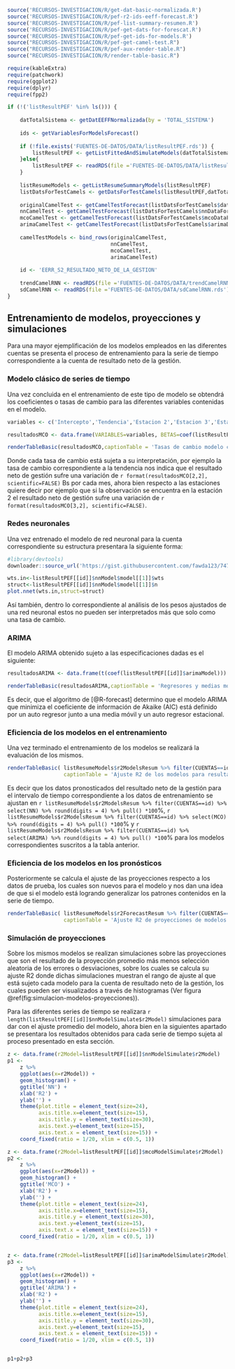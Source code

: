 
```r
source('RECURSOS-INVESTIGACION/R/get-dat-basic-normalizada.R')
source('RECURSOS-INVESTIGACION/R/pef-r2-ids-eeff-forecast.R')
source('RECURSOS-INVESTIGACION/R/pef-list-summary-resumen.R')
source('RECURSOS-INVESTIGACION/R/pef-get-dats-for-forescat.R')
source('RECURSOS-INVESTIGACION/R/pef-get-ids-for-models.R')
source("RECURSOS-INVESTIGACION/R/pef-get-camel-test.R")
source("RECURSOS-INVESTIGACION/R/pef-aux-render-table.R")
source("RECURSOS-INVESTIGACION/R/render-table-basic.R")

require(kableExtra)
require(patchwork)
require(ggplot2)
require(dplyr)
require(fpp2)

if (!('listResultPEF' %in% ls())) {
    
    datTotalSistema <- getDatEEFFNormalizada(by = 'TOTAL_SISTEMA')
    
    ids <- getVariablesForModelsForecast()
    
    if (!file.exists('FUENTES-DE-DATOS/DATA/listResultPEF.rds')) {
        listResultPEF <- getListFittedAndSimulateModels(datTotalSistema,ids)
    }else{
        listResultPEF <- readRDS(file ='FUENTES-DE-DATOS/DATA/listResultPEF.rds')
    }
    
    listResumeModels <- getListResumeSummaryModels(listResultPEF)
    listDatsForTestCamels <- getDatsForTestCamels(listResultPEF,datTotalSistema,12,TRUE)
    
    originalCamelTest <- getCamelTestForecast(listDatsForTestCamels$datCuentas)
    nnCamelTest <- getCamelTestForecast(listDatsForTestCamels$nnDataForecastCuentas)
    mcoCamelTest <- getCamelTestForecast(listDatsForTestCamels$mcoDataForecastCuentas)
    arimaCamelTest <- getCamelTestForecast(listDatsForTestCamels$arimaDataForecastCuentas)
    
    camelTestModels <- bind_rows(originalCamelTest,
                                 nnCamelTest,
                                 mcoCamelTest,
                                 arimaCamelTest)
    
    id <- 'EERR_S2_RESULTADO_NETO_DE_LA_GESTION'
    
    trendCamelRNN <- readRDS(file ='FUENTES-DE-DATOS/DATA/trendCamelRNN.rds')
    sdCamelRNN <- readRDS(file ='FUENTES-DE-DATOS/DATA/sdCamelRNN.rds')
}

```

## Entrenamiento de modelos, proyecciones y simulaciones

Para una mayor ejemplificación de los modelos empleados en las diferentes cuentas se presenta el proceso de entrenamiento para la serie de tiempo correspondiente a la cuenta de resultado neto de la gestión.

### Modelo clásico de series de tiempo 

Una vez concluida en el entrenamiento de este tipo de modelo se obtendrá los coeficientes o tasas de cambio para las diferentes variables contenidas en el modelo.

```r
variables <- c('Intercepto','Tendencia','Estacion 2','Estacion 3','Estacion 4','Estacion 5','Estacion 6','Estacion 7','Estacion 8','Estacion 9','Estacion 10','Estacion 11','Estacion 12')

resultadosMCO <- data.frame(VARIABLES=variables, BETAS=coef(listResultPEF[[id]]$mcoModel), row.names = NULL)

```

\vspace*{15pt}
```r
renderTableBasic(resultadosMCO,captionTable = 'Tasas de cambio modelo clasico')
```

Donde cada tasa de cambio está sujeta a su interpretación, por ejemplo la tasa de cambio correspondiente a la tendencia nos indica que el resultado neto de gestión sufre una variación de `r format(resultadosMCO[2,2], scientific=FALSE)` Bs por cada mes, ahora bien respecto a las estaciones quiere decir por ejemplo que si la observación se encuentra en la estación 2 el resultado neto de gestión sufre una variación de `r format(resultadosMCO[3,2], scientific=FALSE)`.

### Redes neuronales

Una vez entrenado el modelo de red neuronal para la cuenta correspondiente su estructura presentara la siguiente forma:

```{=latex}
\begin{figure}[h!]
```

```r
#library(devtools)
downloader::source_url('https://gist.githubusercontent.com/fawda123/7471137/raw/466c1474d0a505ff044412703516c34f1a4684a5/nnet_plot_update.r',prompt = F)

wts.in<-listResultPEF[[id]]$nnModel$model[[1]]$wts
struct<-listResultPEF[[id]]$nnModel$model[[1]]$n
plot.nnet(wts.in,struct=struct)
```

```{=latex}
\floatfoot{Fuente: Elaboración propia.}
\end{figure}
```

Así también, dentro lo correspondiente al análisis de los pesos ajustados de una red neuronal estos no pueden ser interpretados más que solo como una tasa de cambio.

\newpage
### ARIMA

El modelo ARIMA obtenido sujeto a las especificaciones dadas es el siguiente:

```r
resultadosARIMA <- data.frame(t(coef(listResultPEF[[id]]$arimaModel)))
```

\vspace*{15pt}
```r
renderTableBasic(resultadosARIMA,captionTable = 'Regresores y medias moviles del modeo ARIMA')
```

Es decir, que el algoritmo de [@R-forecast] determino que el modelo ARIMA que minimiza el coeficiente de información de Akaike (AIC) está definido por un auto regresor junto a una media móvil y un auto regresor estacional.

### Eficiencia de los modelos en el entrenamiento

Una vez terminado el entrenamiento de los modelos se realizará la evaluación de los mismos.

\vspace*{15pt}
```r
renderTableBasic( listResumeModels$r2ModelsResum %>% filter(CUENTAS==id) %>% transformTableAuxPef, 
                  captionTable = 'Ajuste R2 de los modelos para resultado neto de la gestion')
```

Es decir que los datos pronosticados del resultado neto de la gestión para el intervalo de tiempo correspondiente a los datos de entrenamiento se ajustan en `r listResumeModels$r2ModelsResum %>% filter(CUENTAS==id) %>% select(NN) %>% round(digits = 4) %>% pull() *100`%, `r listResumeModels$r2ModelsResum %>% filter(CUENTAS==id) %>% select(MCO) %>% round(digits = 4) %>% pull() *100`% y `r listResumeModels$r2ModelsResum %>% filter(CUENTAS==id) %>% select(ARIMA) %>% round(digits = 4) %>% pull() *100`% para los modelos correspondientes suscritos a la tabla anterior.

### Eficiencia de los modelos en los pronósticos

Posteriormente se calcula el ajuste de las proyecciones respecto a los datos de prueba, los cuales son nuevos para el modelo y nos dan una idea de que si el modelo está logrando generalizar los patrones contenidos en la serie de tiempo.

\vspace*{15pt}
```r
renderTableBasic( listResumeModels$r2ForecastResum %>% filter(CUENTAS==id) %>% transformTableAuxPef,
                  captionTable = 'Ajuste R2 de proyecciones de modelos para resultado neto de la gestion')
```

### Simulación de proyecciones

Sobre los mismos modelos se realizan simulaciones sobre las proyecciones que son el resultado de la proyección promedio más menos selección aleatoria de los errores o desviaciones, sobre los cuales se calcula su ajuste R2 donde dichas simulaciones muestran el rango de ajuste al que está sujeto cada modelo para la cuenta de resultado neto de la gestión, los cuales pueden ser visualizados a través de histogramas (Ver figura \@ref(fig:simulacion-modelos-proyecciones)).

Para las diferentes series de tiempo se realizara `r length(listResultPEF[[id]]$nnModelSimulate$r2Model)` simulaciones para dar con el ajuste promedio del modelo, ahora bien en la siguientes apartado se presentara los resultados obtenidos para cada serie de tiempo sujeta al proceso presentado en esta sección.


```{=latex}
\begin{figure}[h!]
```

```r
z <- data.frame(r2Model=listResultPEF[[id]]$nnModelSimulate$r2Model)
p1 <- 
    z %>% 
    ggplot(aes(x=r2Model)) + 
    geom_histogram() + 
    ggtitle('NN') + 
    xlab('R2') + 
    ylab('') + 
    theme(plot.title = element_text(size=24),
          axis.title.x=element_text(size=15),
          axis.title.y = element_text(size=30),
          axis.text.y=element_text(size=15),
          axis.text.x = element_text(size=15)) +
    coord_fixed(ratio = 1/20, xlim = c(0.5, 1))

z <- data.frame(r2Model=listResultPEF[[id]]$mcoModelSimulate$r2Model)
p2 <- 
    z %>% 
    ggplot(aes(x=r2Model)) + 
    geom_histogram() + 
    ggtitle('MCO') + 
    xlab('R2') + 
    ylab('') + 
    theme(plot.title = element_text(size=24),
          axis.title.x=element_text(size=15),
          axis.title.y = element_text(size=30),
          axis.text.y=element_text(size=15),
          axis.text.x = element_text(size=15)) +
    coord_fixed(ratio = 1/20, xlim = c(0.5, 1))


z <- data.frame(r2Model=listResultPEF[[id]]$arimaModelSimulate$r2Model)
p3 <- 
    z %>% 
    ggplot(aes(x=r2Model)) + 
    geom_histogram() + 
    ggtitle('ARIMA') + 
    xlab('R2') + 
    ylab('') + 
    theme(plot.title = element_text(size=24),
          axis.title.x=element_text(size=15),
          axis.title.y = element_text(size=30),
          axis.text.y=element_text(size=15),
          axis.text.x = element_text(size=15)) +
    coord_fixed(ratio = 1/20, xlim = c(0.5, 1))


p1+p2+p3
```

```{=latex}
\floatfoot{Fuente: Elaboración propia.}
\end{figure}
```




